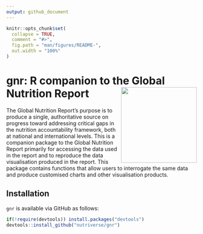 ```yaml
---
output: github_document
---
```


<!-- README.md is generated from README.Rmd. Please edit that file -->

```r
knitr::opts_chunk$set(
  collapse = TRUE,
  comment = "#>",
  fig.path = "man/figures/README-",
  out.width = "100%"
)
```
# gnr: R companion to the Global Nutrition Report <img src="man/figures/gnr.png" width="200px" align="right" />

<!-- badges: start -->
<!-- badges: end -->

The Global Nutrition Report's purpose is to produce a single, authoritative source on progress toward addressing critical gaps in the nutrition accountability framework, both at national and international levels. This is a companion package to the Global Nutrition Report primarily for accessing the data used in the report and to reproduce the data visualisation produced in the report. This package contains functions that allow users to interrogate the same data and produce customised charts and other visualisation products.

## Installation

`gnr` is available via GitHub as follows:

```r
if(!require(devtools)) install.packages("devtools")
devtools::install_github("nutriverse/gnr")
```

